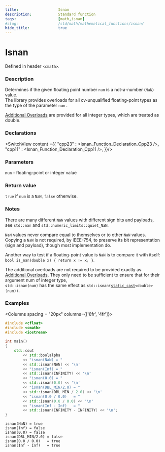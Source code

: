 ```yaml
---
title:                  Isnan
description:            Standard function
tags:                   [math,isnan]
#slug:                  /std/math/mathematical_functions/isnan/
hide_title:             true
---
```




# Isnan

Defined in header `<cmath>`.

### Description

Determines if the given floating point number <code>num</code> is a not-a-number (`NaN`) value. <br/>
&#8203;<Since v='cpp23'>The library provides overloads for all cv-unqualified floating-point types as the type of the parameter <code>num</code> </Since>.<br/>

&#8203;<a href='#declarations'>Additional Overloads</a> are provided for all integer types, which are treated as <span class='col-lb'>double</span>.

### Declarations

<SwitchView content ={{
    "cpp23" : <Isnan_Function_Declaration_Cpp23 />,
    "cpp11" : <Isnan_Function_Declaration_Cpp11 />,
}}/>

### Parameters
 
&#8203;<code>num</code> - floating-point or integer value

### Return value

`true` if <code>num</code> is a `NaN`, `false` otherwise.

### Notes

There are many different `NaN` values with different sign bits and payloads, see `std::nan` and `std::numeric_limits::quiet_NaN`.

`NaN` values never compare equal to themselves or to other `NaN` values. 
Copying a `NaN` is not required, by IEEE-754, to preserve its bit representation (sign and payload), though most implementation do.

Another way to test if a floating-point value is `NaN` is to compare it with itself: `bool is_nan(double x) { return x != x; }`.

The additional overloads are not required to be provided exactly as <a href='#declarations'>Additional Overloads</a>. 
They only need to be sufficient to ensure that for their argument num of integer type,<br/>
`std::isnan(num)` has the same effect as <code>std::isnan(<a href='/docs/std/lang-support/static_cast'>static_cast</a>&lt;<span class='col-lb'>double</span>&gt;(num))</code>.

### Examples

<Columns spacing = "20px" columns={['6fr', '4fr']}>
<div>

```cpp
#include <cfloat>
#include <cmath>
#include <iostream>
 
int main()
{
    std::cout 
        << std::boolalpha
        << "isnan(NaN) = " 
        << std::isnan(NAN) << '\n'
        << "isnan(Inf) = " 
        << std::isnan(INFINITY) << '\n'
        << "isnan(0.0) = " 
        << std::isnan(0.0) << '\n'
        << "isnan(DBL_MIN/2.0) = " 
        << std::isnan(DBL_MIN / 2.0) << '\n'
        << "isnan(0.0 / 0.0)   = " 
        << std::isnan(0.0 / 0.0) << '\n'
        << "isnan(Inf - Inf)   = " 
        << std::isnan(INFINITY - INFINITY) << '\n';
}

```

</div><div>

```plaintext title="Possible Result"
isnan(NaN) = true
isnan(Inf) = false
isnan(0.0) = false
isnan(DBL_MIN/2.0) = false
isnan(0.0 / 0.0)   = true
isnan(Inf - Inf)   = true
```

</div>
</Columns>